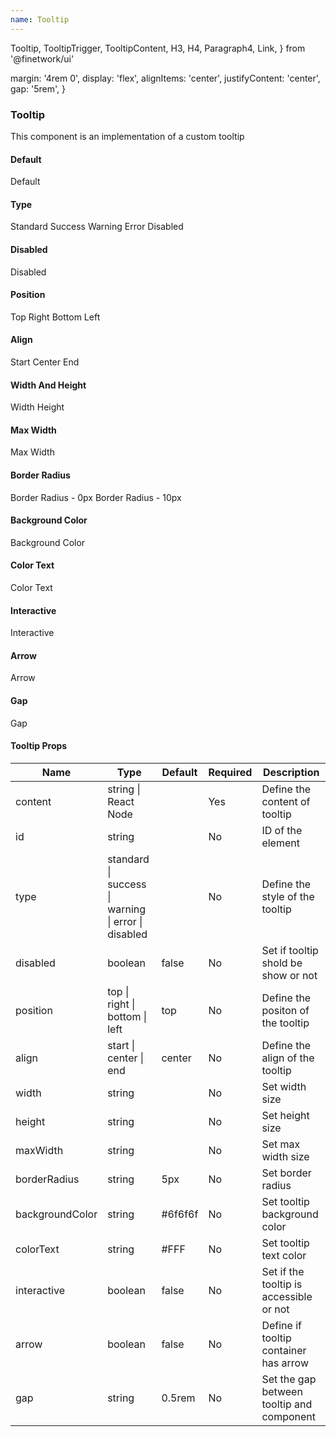 ```yaml
---
name: Tooltip
---
```


  Tooltip,
  TooltipTrigger,
  TooltipContent,
  H3,
  H4,
  Paragraph4,
  Link,
} from '@finetwork/ui'

  margin: '4rem 0',
  display: 'flex',
  alignItems: 'center',
  justifyContent: 'center',
  gap: '5rem',
}

<div />
<div>
  <H3 font="secondary">Tooltip</H3>
</div>

<Paragraph4>This component is an implementation of a custom tooltip</Paragraph4>

<div>
  <H4 font="secondary">Default</H4>
</div>

<Playground>
  <div style={styles}>
    <Tooltip
      id="tooltip"
      idContent="tooltipContent"
      position="right"
      content="default style"
    >
      Default
    </Tooltip>
  </div>
</Playground>

<div>
  <H4 font="secondary">Type</H4>
</div>

<Playground>
  <div style={styles}>
    <Tooltip type="standard" content="Standard style">
      Standard
    </Tooltip>
    <Tooltip type="success" content="Success style">
      Success
    </Tooltip>
    <Tooltip type="warning" content="Warning style">
      Warning
    </Tooltip>
    <Tooltip type="error" content="Error style">
      Error
    </Tooltip>
    <Tooltip type="disabled" content="Disabled style">
      Disabled
    </Tooltip>
  </div>
</Playground>

<div>
  <H4 font="secondary">Disabled</H4>
</div>

<Playground>
  <div style={styles}>
    <Tooltip disabled={true} content="disabled style">
      Disabled
    </Tooltip>
  </div>
</Playground>

<div>
  <H4 font="secondary">Position</H4>
</div>

<Playground>
  <div style={styles}>
    <Tooltip position="top" content="To the top">
      Top
    </Tooltip>
    <Tooltip position="right" content="To the right">
      Right
    </Tooltip>
    <Tooltip position="bottom" content="To the bottom">
      Bottom
    </Tooltip>
    <Tooltip position="left" content="To the left">
      Left
    </Tooltip>
  </div>
</Playground>

<div>
  <H4 font="secondary">Align</H4>
</div>

<Playground>
  <div style={styles}>
    <Tooltip align="start" content="To the start">
      Start
    </Tooltip>
    <Tooltip align="center" content="To the center">
      Center
    </Tooltip>
    <Tooltip align="end" content="To the end">
      End
    </Tooltip>
  </div>
</Playground>

<div>
  <H4 font="secondary">Width And Height</H4>
</div>

<Playground>
  <div style={styles}>
    <Tooltip width="200px" content="custom width">
      Width
    </Tooltip>
    <Tooltip height="50px" content="custom height">
      Height
    </Tooltip>
  </div>
</Playground>

<div>
  <H4 font="secondary">Max Width</H4>
</div>

<Playground>
  <div style={styles}>
    <Tooltip
      maxWidth="200px"
      content="custom max width, this text is a test to check the size"
    >
      Max Width
    </Tooltip>
  </div>
</Playground>

<div>
  <H4 font="secondary">Border Radius</H4>
</div>

<Playground>
  <div style={styles}>
    <Tooltip borderRadius="0px" content="custom border radius">
      Border Radius - 0px
    </Tooltip>
    <Tooltip borderRadius="10px" content="custom border radius">
      Border Radius - 10px
    </Tooltip>
  </div>
</Playground>

<div>
  <H4 font="secondary">Background Color</H4>
</div>

<Playground>
  <div style={styles}>
    <Tooltip backgroundColor="#EFD3D3" content="custom background color">
      Background Color
    </Tooltip>
  </div>
</Playground>

<div>
  <H4 font="secondary">Color Text</H4>
</div>

<Playground>
  <div style={styles}>
    <Tooltip colorText="coral" content="custom color text">
      Color Text
    </Tooltip>
  </div>
</Playground>

<div>
  <H4 font="secondary">Interactive</H4>
</div>

<Playground>
  <div style={styles}>
    <Tooltip
      interactive={true}
      content="It is now possible to interact with the tooltip"
    >
      Interactive
    </Tooltip>
  </div>
</Playground>

<div>
  <H4 font="secondary">Arrow</H4>
</div>

<Playground>
  <div style={styles}>
    <Tooltip arrow content="With arrow style">
      Arrow
    </Tooltip>
  </div>
</Playground>

<div>
  <H4 font="secondary">Gap</H4>
</div>

<Playground>
  <div style={styles}>
    <Tooltip gap="1.3rem" content="You can custmize the gap">
      Gap
    </Tooltip>
  </div>
</Playground>

<H4>Tooltip Props</H4>
<table>
  <thead>
    <tr>
      <th>Name</th>
      <th>Type</th>
      <th>Default</th>
      <th>Required</th>
      <th>Description</th>
    </tr>
  </thead>
  <tbody>
    <tr>
      <td>content</td>
      <td>string | React Node</td>
      <td></td>
      <td>Yes</td>
      <td>Define the content of tooltip</td>
    </tr>
    <tr>
      <td>id</td>
      <td>string</td>
      <td></td>
      <td>No</td>
      <td>ID of the element</td>
    </tr>
    <tr>
      <td>type</td>
      <td>standard | success | warning | error | disabled</td>
      <td></td>
      <td>No</td>
      <td>Define the style of the tooltip</td>
    </tr>
    <tr>
      <td>disabled</td>
      <td>boolean</td>
      <td>false</td>
      <td>No</td>
      <td>Set if tooltip shold be show or not</td>
    </tr>
    <tr>
      <td>position</td>
      <td>top | right | bottom | left</td>
      <td>top</td>
      <td>No</td>
      <td>Define the positon of the tooltip</td>
    </tr>
    <tr>
      <td>align</td>
      <td>start | center | end</td>
      <td>center</td>
      <td>No</td>
      <td>Define the align of the tooltip</td>
    </tr>
    <tr>
      <td>width</td>
      <td>string</td>
      <td></td>
      <td>No</td>
      <td>Set width size</td>
    </tr>
    <tr>
      <td>height</td>
      <td>string</td>
      <td></td>
      <td>No</td>
      <td>Set height size</td>
    </tr>
    <tr>
      <td>maxWidth</td>
      <td>string</td>
      <td></td>
      <td>No</td>
      <td>Set max width size</td>
    </tr>
    <tr>
      <td>borderRadius</td>
      <td>string</td>
      <td>5px</td>
      <td>No</td>
      <td>Set border radius</td>
    </tr>
    <tr>
      <td>backgroundColor</td>
      <td>string</td>
      <td>#6f6f6f</td>
      <td>No</td>
      <td>Set tooltip background color</td>
    </tr>
    <tr>
      <td>colorText</td>
      <td>string</td>
      <td>#FFF</td>
      <td>No</td>
      <td>Set tooltip text color</td>
    </tr>
    <tr>
      <td>interactive</td>
      <td>boolean</td>
      <td>false</td>
      <td>No</td>
      <td>Set if the tooltip is accessible or not</td>
    </tr>
    <tr>
      <td>arrow</td>
      <td>boolean</td>
      <td>false</td>
      <td>No</td>
      <td>Define if tooltip container has arrow</td>
    </tr>
    <tr>
      <td>gap</td>
      <td>string</td>
      <td>0.5rem</td>
      <td>No</td>
      <td>Set the gap between tooltip and component</td>
    </tr>
  </tbody>
</table>
